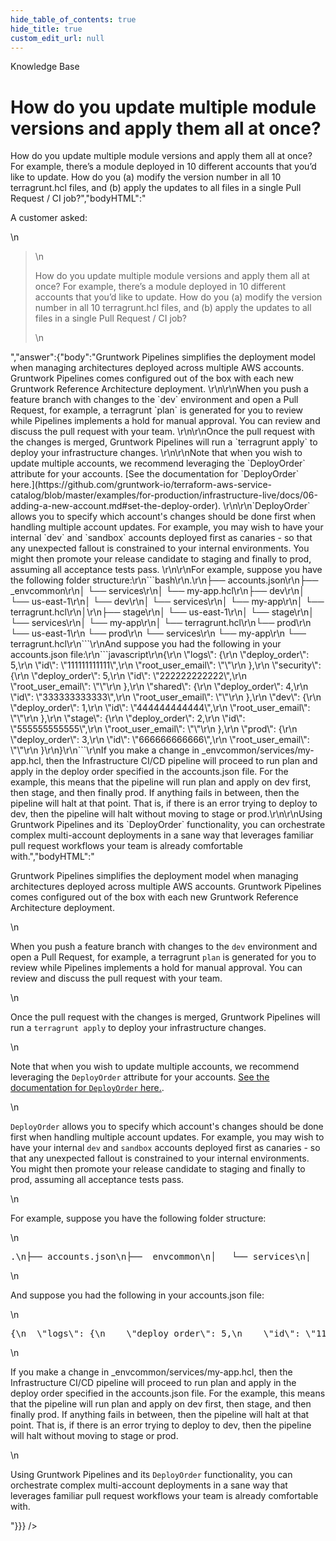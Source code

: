 ```yaml
---
hide_table_of_contents: true
hide_title: true
custom_edit_url: null
---
```



<head>
  <link rel="canonical" href="https://github.com/gruntwork-io/knowledge-base/discussions/112" />
</head>

<CenterLayout>
<span className="searchCategory">Knowledge Base</span>
<h1>How do you update multiple module versions and apply them all at once?</h1>
<GitHub discussion={{"id":"D_kwDOF8slf84AOax8","number":112,"author":{"login":"marijakstrazdas"},"title":"How do you update multiple module versions and apply them all at once?","body":"A customer asked: \r\n\r\n> How do you update multiple module versions and apply them all at once? For example, there’s a module deployed in 10 different accounts that you’d like to update. How do you (a) modify the version number in all 10 terragrunt.hcl files, and (b) apply the updates to all files in a single Pull Request / CI job?","bodyHTML":"<p dir=\"auto\">A customer asked:</p>\n<blockquote>\n<p dir=\"auto\">How do you update multiple module versions and apply them all at once? For example, there’s a module deployed in 10 different accounts that you’d like to update. How do you (a) modify the version number in all 10 terragrunt.hcl files, and (b) apply the updates to all files in a single Pull Request / CI job?</p>\n</blockquote>","answer":{"body":"Gruntwork Pipelines simplifies the deployment model when managing architectures deployed across multiple AWS accounts. Gruntwork Pipelines comes configured out of the box with each new Gruntwork Reference Architecture deployment. \r\n\r\nWhen you push a feature branch with changes to the `dev` environment and open a Pull Request, for example, a terragrunt `plan` is generated for you to review while Pipelines implements a hold for manual approval. You can review and discuss the pull request with your team. \r\n\r\nOnce the pull request with the changes is merged, Gruntwork Pipelines will run a `terragrunt apply` to deploy your infrastructure changes. \r\n\r\nNote that when you wish to update multiple accounts, we recommend leveraging the `DeployOrder` attribute for your accounts. [See the documentation for `DeployOrder` here.](https://github.com/gruntwork-io/terraform-aws-service-catalog/blob/master/examples/for-production/infrastructure-live/docs/06-adding-a-new-account.md#set-the-deploy-order). \r\n\r\n`DeployOrder` allows you to specify which account's changes should be done first when handling multiple account updates. For example, you may wish to have your internal `dev` and `sandbox` accounts deployed first as canaries - so that any unexpected fallout is constrained to your internal environments. You might then promote your release candidate to staging and finally to prod, assuming all acceptance tests pass. \r\n\r\nFor example, suppose you have the following folder structure:\r\n```bash\r\n.\r\n├── accounts.json\r\n├── _envcommon\r\n│   └── services\r\n│       └── my-app.hcl\r\n├── dev\r\n│   └── us-east-1\r\n│       └── dev\r\n│           └── services\r\n│               └── my-app\r\n│                   └── terragrunt.hcl\r\n│\r\n├── stage\r\n│   └── us-east-1\r\n│       └── stage\r\n│           └── services\r\n│               └── my-app\r\n│                   └── terragrunt.hcl\r\n└── prod\r\n    └── us-east-1\r\n        └── prod\r\n            └── services\r\n                └── my-app\r\n                    └── terragrunt.hcl\r\n```\r\nAnd suppose you had the following in your accounts.json file:\r\n```javascript\r\n{\r\n  \"logs\": {\r\n    \"deploy_order\": 5,\r\n    \"id\": \"111111111111\",\r\n    \"root_user_email\": \"\"\r\n  },\r\n  \"security\": {\r\n    \"deploy_order\": 5,\r\n    \"id\": \"222222222222\",\r\n    \"root_user_email\": \"\"\r\n  },\r\n  \"shared\": {\r\n    \"deploy_order\": 4,\r\n    \"id\": \"333333333333\",\r\n    \"root_user_email\": \"\"\r\n  },\r\n  \"dev\": {\r\n    \"deploy_order\": 1,\r\n    \"id\": \"444444444444\",\r\n    \"root_user_email\": \"\"\r\n  },\r\n  \"stage\": {\r\n    \"deploy_order\": 2,\r\n    \"id\": \"555555555555\",\r\n    \"root_user_email\": \"\"\r\n  },\r\n  \"prod\": {\r\n    \"deploy_order\": 3,\r\n    \"id\": \"666666666666\",\r\n    \"root_user_email\": \"\"\r\n  }\r\n}\r\n```\r\nIf you make a change in _envcommon/services/my-app.hcl, then the Infrastructure CI/CD pipeline will proceed to run plan and apply in the deploy order specified in the accounts.json file. For the example, this means that the pipeline will run plan and apply on dev first, then stage, and then finally prod. If anything fails in between, then the pipeline will halt at that point. That is, if there is an error trying to deploy to dev, then the pipeline will halt without moving to stage or prod.\r\n\r\nUsing Gruntwork Pipelines and its `DeployOrder` functionality, you can orchestrate complex multi-account deployments in a sane way that leverages familiar pull request workflows your team is already comfortable with.","bodyHTML":"<p dir=\"auto\">Gruntwork Pipelines simplifies the deployment model when managing architectures deployed across multiple AWS accounts. Gruntwork Pipelines comes configured out of the box with each new Gruntwork Reference Architecture deployment.</p>\n<p dir=\"auto\">When you push a feature branch with changes to the <code class=\"notranslate\">dev</code> environment and open a Pull Request, for example, a terragrunt <code class=\"notranslate\">plan</code> is generated for you to review while Pipelines implements a hold for manual approval. You can review and discuss the pull request with your team.</p>\n<p dir=\"auto\">Once the pull request with the changes is merged, Gruntwork Pipelines will run a <code class=\"notranslate\">terragrunt apply</code> to deploy your infrastructure changes.</p>\n<p dir=\"auto\">Note that when you wish to update multiple accounts, we recommend leveraging the <code class=\"notranslate\">DeployOrder</code> attribute for your accounts. <a href=\"https://github.com/gruntwork-io/terraform-aws-service-catalog/blob/master/examples/for-production/infrastructure-live/docs/06-adding-a-new-account.md#set-the-deploy-order\">See the documentation for <code class=\"notranslate\">DeployOrder</code> here.</a>.</p>\n<p dir=\"auto\"><code class=\"notranslate\">DeployOrder</code> allows you to specify which account's changes should be done first when handling multiple account updates. For example, you may wish to have your internal <code class=\"notranslate\">dev</code> and <code class=\"notranslate\">sandbox</code> accounts deployed first as canaries - so that any unexpected fallout is constrained to your internal environments. You might then promote your release candidate to staging and finally to prod, assuming all acceptance tests pass.</p>\n<p dir=\"auto\">For example, suppose you have the following folder structure:</p>\n<div class=\"highlight highlight-source-shell notranslate position-relative overflow-auto\" dir=\"auto\" data-snippet-clipboard-copy-content=\".\n├── accounts.json\n├── _envcommon\n│   └── services\n│       └── my-app.hcl\n├── dev\n│   └── us-east-1\n│       └── dev\n│           └── services\n│               └── my-app\n│                   └── terragrunt.hcl\n│\n├── stage\n│   └── us-east-1\n│       └── stage\n│           └── services\n│               └── my-app\n│                   └── terragrunt.hcl\n└── prod\n    └── us-east-1\n        └── prod\n            └── services\n                └── my-app\n                    └── terragrunt.hcl\"><pre><span class=\"pl-c1\">.</span>\n├── accounts.json\n├── _envcommon\n│   └── services\n│       └── my-app.hcl\n├── dev\n│   └── us-east-1\n│       └── dev\n│           └── services\n│               └── my-app\n│                   └── terragrunt.hcl\n│\n├── stage\n│   └── us-east-1\n│       └── stage\n│           └── services\n│               └── my-app\n│                   └── terragrunt.hcl\n└── prod\n    └── us-east-1\n        └── prod\n            └── services\n                └── my-app\n                    └── terragrunt.hcl</pre></div>\n<p dir=\"auto\">And suppose you had the following in your accounts.json file:</p>\n<div class=\"highlight highlight-source-js notranslate position-relative overflow-auto\" dir=\"auto\" data-snippet-clipboard-copy-content=\"{\n  &quot;logs&quot;: {\n    &quot;deploy_order&quot;: 5,\n    &quot;id&quot;: &quot;111111111111&quot;,\n    &quot;root_user_email&quot;: &quot;&quot;\n  },\n  &quot;security&quot;: {\n    &quot;deploy_order&quot;: 5,\n    &quot;id&quot;: &quot;222222222222&quot;,\n    &quot;root_user_email&quot;: &quot;&quot;\n  },\n  &quot;shared&quot;: {\n    &quot;deploy_order&quot;: 4,\n    &quot;id&quot;: &quot;333333333333&quot;,\n    &quot;root_user_email&quot;: &quot;&quot;\n  },\n  &quot;dev&quot;: {\n    &quot;deploy_order&quot;: 1,\n    &quot;id&quot;: &quot;444444444444&quot;,\n    &quot;root_user_email&quot;: &quot;&quot;\n  },\n  &quot;stage&quot;: {\n    &quot;deploy_order&quot;: 2,\n    &quot;id&quot;: &quot;555555555555&quot;,\n    &quot;root_user_email&quot;: &quot;&quot;\n  },\n  &quot;prod&quot;: {\n    &quot;deploy_order&quot;: 3,\n    &quot;id&quot;: &quot;666666666666&quot;,\n    &quot;root_user_email&quot;: &quot;&quot;\n  }\n}\"><pre><span class=\"pl-kos\">{</span>\n  <span class=\"pl-s\">\"logs\"</span>: <span class=\"pl-kos\">{</span>\n    <span class=\"pl-s\">\"deploy_order\"</span>: <span class=\"pl-c1\">5</span><span class=\"pl-kos\">,</span>\n    <span class=\"pl-s\">\"id\"</span>: <span class=\"pl-s\">\"111111111111\"</span><span class=\"pl-kos\">,</span>\n    <span class=\"pl-s\">\"root_user_email\"</span>: <span class=\"pl-s\">\"\"</span>\n  <span class=\"pl-kos\">}</span><span class=\"pl-kos\">,</span>\n  <span class=\"pl-s\">\"security\"</span>: <span class=\"pl-kos\">{</span>\n    <span class=\"pl-s\">\"deploy_order\"</span>: <span class=\"pl-c1\">5</span><span class=\"pl-kos\">,</span>\n    <span class=\"pl-s\">\"id\"</span>: <span class=\"pl-s\">\"222222222222\"</span><span class=\"pl-kos\">,</span>\n    <span class=\"pl-s\">\"root_user_email\"</span>: <span class=\"pl-s\">\"\"</span>\n  <span class=\"pl-kos\">}</span><span class=\"pl-kos\">,</span>\n  <span class=\"pl-s\">\"shared\"</span>: <span class=\"pl-kos\">{</span>\n    <span class=\"pl-s\">\"deploy_order\"</span>: <span class=\"pl-c1\">4</span><span class=\"pl-kos\">,</span>\n    <span class=\"pl-s\">\"id\"</span>: <span class=\"pl-s\">\"333333333333\"</span><span class=\"pl-kos\">,</span>\n    <span class=\"pl-s\">\"root_user_email\"</span>: <span class=\"pl-s\">\"\"</span>\n  <span class=\"pl-kos\">}</span><span class=\"pl-kos\">,</span>\n  <span class=\"pl-s\">\"dev\"</span>: <span class=\"pl-kos\">{</span>\n    <span class=\"pl-s\">\"deploy_order\"</span>: <span class=\"pl-c1\">1</span><span class=\"pl-kos\">,</span>\n    <span class=\"pl-s\">\"id\"</span>: <span class=\"pl-s\">\"444444444444\"</span><span class=\"pl-kos\">,</span>\n    <span class=\"pl-s\">\"root_user_email\"</span>: <span class=\"pl-s\">\"\"</span>\n  <span class=\"pl-kos\">}</span><span class=\"pl-kos\">,</span>\n  <span class=\"pl-s\">\"stage\"</span>: <span class=\"pl-kos\">{</span>\n    <span class=\"pl-s\">\"deploy_order\"</span>: <span class=\"pl-c1\">2</span><span class=\"pl-kos\">,</span>\n    <span class=\"pl-s\">\"id\"</span>: <span class=\"pl-s\">\"555555555555\"</span><span class=\"pl-kos\">,</span>\n    <span class=\"pl-s\">\"root_user_email\"</span>: <span class=\"pl-s\">\"\"</span>\n  <span class=\"pl-kos\">}</span><span class=\"pl-kos\">,</span>\n  <span class=\"pl-s\">\"prod\"</span>: <span class=\"pl-kos\">{</span>\n    <span class=\"pl-s\">\"deploy_order\"</span>: <span class=\"pl-c1\">3</span><span class=\"pl-kos\">,</span>\n    <span class=\"pl-s\">\"id\"</span>: <span class=\"pl-s\">\"666666666666\"</span><span class=\"pl-kos\">,</span>\n    <span class=\"pl-s\">\"root_user_email\"</span>: <span class=\"pl-s\">\"\"</span>\n  <span class=\"pl-kos\">}</span>\n<span class=\"pl-kos\">}</span></pre></div>\n<p dir=\"auto\">If you make a change in _envcommon/services/my-app.hcl, then the Infrastructure CI/CD pipeline will proceed to run plan and apply in the deploy order specified in the accounts.json file. For the example, this means that the pipeline will run plan and apply on dev first, then stage, and then finally prod. If anything fails in between, then the pipeline will halt at that point. That is, if there is an error trying to deploy to dev, then the pipeline will halt without moving to stage or prod.</p>\n<p dir=\"auto\">Using Gruntwork Pipelines and its <code class=\"notranslate\">DeployOrder</code> functionality, you can orchestrate complex multi-account deployments in a sane way that leverages familiar pull request workflows your team is already comfortable with.</p>"}}} />

</CenterLayout>
  

<!-- ##DOCS-SOURCER-START
{
  "sourcePlugin": "github-discussions",
  "hash": "3ba318c0051f4954b05ff95c0ba2bfca"
}
##DOCS-SOURCER-END -->
